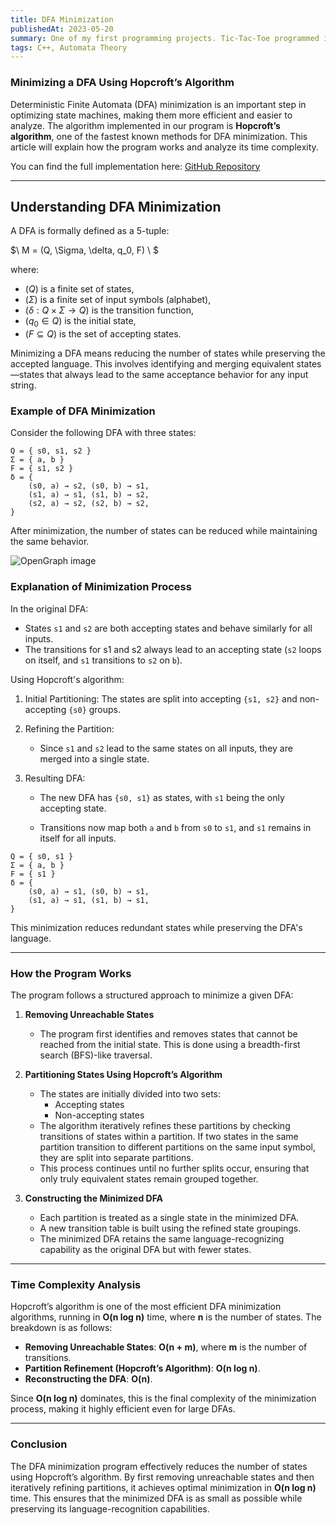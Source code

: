 ```yaml
---
title: DFA Minimization
publishedAt: 2023-05-20
summary: One of my first programming projects. Tic-Tac-Toe programmed in x86-64 assembly language. Over-documented to show a line-by-line understanding.
tags: C++, Automata Theory
---
```


### **Minimizing a DFA Using Hopcroft’s Algorithm**

Deterministic Finite Automata (DFA) minimization is an important step in optimizing state machines, making them more efficient and easier to analyze. The algorithm implemented in our program is **Hopcroft’s algorithm**, one of the fastest known methods for DFA minimization. This article will explain how the program works and analyze its time complexity.

You can find the full implementation here: [GitHub Repository](https://github.com/jjblek/DFA-minimization)

---

## **Understanding DFA Minimization**

A DFA is formally defined as a 5-tuple:

$\ M = (Q, \Sigma, \delta, q_0, F) \ $

where:
- $( Q )$ is a finite set of states,
- $( \Sigma )$ is a finite set of input symbols (alphabet),
- $( \delta: Q \times \Sigma \to Q )$ is the transition function,
- $( q_0 \in Q )$ is the initial state,
- $( F \subseteq Q )$ is the set of accepting states.

Minimizing a DFA means reducing the number of states while preserving the accepted language. This involves identifying and merging equivalent states—states that always lead to the same acceptance behavior for any input string.

### Example of DFA Minimization

Consider the following DFA with three states:

```
Q = { s0, s1, s2 }
Σ = { a, b }
F = { s1, s2 }
δ = {
    (s0, a) → s2, (s0, b) → s1,
    (s1, a) → s1, (s1, b) → s2,
    (s2, a) → s2, (s2, b) → s2,
}
```

After minimization, the number of states can be reduced while maintaining the same behavior.

<Image
    src="/dfa-minimization.svg"
    alt="OpenGraph image"
    width={640}
    height={500}
/>

### Explanation of Minimization Process

In the original DFA:

- States `s1` and `s2` are both accepting states and behave similarly for all inputs.
- The transitions for s1 and s2 always lead to an accepting state (`s2` loops on itself, and `s1` transitions to `s2` on `b`).

Using Hopcroft's algorithm:

1. Initial Partitioning: The states are split into accepting `{s1, s2}` and non-accepting `{s0}` groups.

2. Refining the Partition:

    - Since `s1` and `s2` lead to the same states on all inputs, they are merged into a single state.

3. Resulting DFA:

    - The new DFA has `{s0, s1}` as states, with `s1` being the only accepting state.

    - Transitions now map both `a` and `b` from `s0` to `s1`, and `s1` remains in itself for all inputs.

```
Q = { s0, s1 }
Σ = { a, b }
F = { s1 }
δ = {
    (s0, a) → s1, (s0, b) → s1,
    (s1, a) → s1, (s1, b) → s1,
}
```

This minimization reduces redundant states while preserving the DFA's language.

---

### **How the Program Works**

The program follows a structured approach to minimize a given DFA:

1. **Removing Unreachable States**
    - The program first identifies and removes states that cannot be reached from the initial state. This is done using a breadth-first search (BFS)-like traversal.

2. **Partitioning States Using Hopcroft’s Algorithm**
    - The states are initially divided into two sets:
        - Accepting states
        - Non-accepting states
    - The algorithm iteratively refines these partitions by checking transitions of states within a partition. If two states in the same partition transition to different partitions on the same input symbol, they are split into separate partitions.
    - This process continues until no further splits occur, ensuring that only truly equivalent states remain grouped together.

3. **Constructing the Minimized DFA**
    - Each partition is treated as a single state in the minimized DFA.
    - A new transition table is built using the refined state groupings.
    - The minimized DFA retains the same language-recognizing capability as the original DFA but with fewer states.

---

### **Time Complexity Analysis**

Hopcroft’s algorithm is one of the most efficient DFA minimization algorithms, running in **O(n log n)** time, where **n** is the number of states. The breakdown is as follows:

- **Removing Unreachable States**: **O(n + m)**, where **m** is the number of transitions.
- **Partition Refinement (Hopcroft’s Algorithm)**: **O(n log n)**.
- **Reconstructing the DFA**: **O(n)**.

Since **O(n log n)** dominates, this is the final complexity of the minimization process, making it highly efficient even for large DFAs.

---

### **Conclusion**

The DFA minimization program effectively reduces the number of states using Hopcroft’s algorithm. By first removing unreachable states and then iteratively refining partitions, it achieves optimal minimization in **O(n log n)** time. This ensures that the minimized DFA is as small as possible while preserving its language-recognition capabilities.

